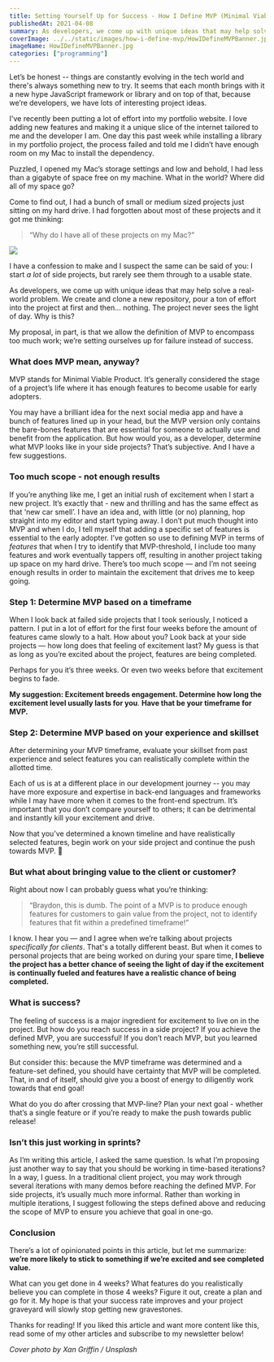 ```yaml
---
title: Setting Yourself Up for Success - How I Define MVP (Minimal Viable Product)
publishedAt: 2021-04-08
summary: As developers, we come up with unique ideas that may help solve a real-world problem. We create and clone a new repository, pour a ton of effort into the project at first and then… nothing. The project never sees the light of day. Why is this? Here's my proposal.
coverImage: ../../static/images/how-i-define-mvp/HowIDefineMVPBanner.jpg
imageName: HowIDefineMVPBanner.jpg
categories: ["programming"]
---
```


Let’s be honest -- things are constantly evolving in the tech world and there's always something new to try. It seems that each month brings with it a new hype JavaScript framework or library and on top of that, because we’re developers, we have lots of interesting project ideas.

I've recently been putting a lot of effort into my portfolio website. I love adding new features and making it a unique slice of the internet tailored to me and the developer I am. One day this past week while installing a library in my portfolio project, the process failed and told me I didn’t have enough room on my Mac to install the dependency.

Puzzled, I opened my Mac’s storage settings and low and behold, I had less than a gigabyte of space free on my machine. What in the world? Where did all of my space go?

Come to find out, I had a bunch of small or medium sized projects just sitting on my hard drive. I had forgotten about most of these projects and it got me thinking:

<blockquote>“Why do I have all of these projects on my Mac?”</blockquote>

![](https://img.devrant.com/devrant/rant/r_1558252_FgBYz.jpg)

I have a confession to make and I suspect the same can be said of you: I start _a lot_ of side projects, but rarely see them through to a usable state.

As developers, we come up with unique ideas that may help solve a real-world problem. We create and clone a new repository, pour a ton of effort into the project at first and then… nothing. The project never sees the light of day. Why is this?

My proposal, in part, is that we allow the definition of MVP to encompass too much work; we’re setting ourselves up for failure instead of success.

### What does MVP mean, anyway?

MVP stands for Minimal Viable Product. It’s generally considered the stage of a project’s life where it has enough features to become usable for early adopters.

You may have a brilliant idea for the next social media app and have a bunch of features lined up in your head, but the MVP version only contains the bare-bones features that are essential for someone to actually use and benefit from the application. But how would you, as a developer, determine what MVP looks like in your side projects? That’s subjective. And I have a few suggestions.

### Too much scope - not enough results

If you’re anything like me, I get an initial rush of excitement when I start a new project. It’s exactly that - new and thrilling and has the same effect as that ‘new car smell’. I have an idea and, with little (or no) planning, hop straight into my editor and start typing away. I don’t put much thought into MVP and when I do, I tell myself that adding a specific set of features is essential to the early adopter. I’ve gotten so use to defining MVP in terms of _features_ that when I try to identify that MVP-threshold, I include too many features and work eventually tappers off, resulting in another project taking up space on my hard drive. There’s too much scope — and I’m not seeing enough results in order to maintain the excitement that drives me to keep going.

### Step 1: Determine MVP based on a timeframe

When I look back at failed side projects that I took seriously, I noticed a pattern. I put in a lot of effort for the first four weeks before the amount of features came slowly to a halt. How about you? Look back at your side projects — how long does that feeling of excitement last? My guess is that as long as you’re excited about the project, features are being completed.

Perhaps for you it’s three weeks. Or even two weeks before that excitement begins to fade.

**My suggestion: Excitement breeds engagement. Determine how long the excitement level usually lasts for you**. **Have that be your timeframe for MVP.**

### Step 2: Determine MVP based on your experience and skillset

After determining your MVP timeframe, evaluate your skillset from past experience and select features you can realistically complete within the allotted time.

Each of us is at a different place in our development journey -- you may have more exposure and expertise in back-end languages and frameworks while I may have more when it comes to the front-end spectrum. It’s important that you don’t compare yourself to others; it can be detrimental and instantly kill your excitement and drive.

Now that you’ve determined a known timeline and have realistically selected features, begin work on your side project and continue the push towards MVP. 🎉

### But what about bringing value to the client or customer?

Right about now I can probably guess what you’re thinking:

<blockquote>
  “Braydon, this is dumb. The point of a MVP is to produce enough features for
  customers to gain value from the project, not to identify features that fit
  within a predefined timeframe!”
</blockquote>

I know. I hear you — and I agree when we’re talking about projects _specifically for clients_. That's a totally different beast. But when it comes to personal projects that are being worked on during your spare time, **I believe the project has a better chance of seeing the light of day if the excitement is continually fueled and features have a realistic chance of being completed.**

### What is success?

The feeling of success is a major ingredient for excitement to live on in the project. But how do you reach success in a side project? If you achieve the defined MVP, you are successful! If you don’t reach MVP, but you learned something new, you’re still successful.

But consider this: because the MVP timeframe was determined and a feature-set defined, you should have certainty that MVP will be completed. That, in and of itself, should give you a boost of energy to diligently work towards that end goal!

What do you do after crossing that MVP-line? Plan your next goal - whether that’s a single feature or if you’re ready to make the push towards public release!

### Isn’t this just working in sprints?

As I’m writing this article, I asked the same question. Is what I’m proposing just another way to say that you should be working in time-based iterations? In a way, I guess. In a traditional client project, you may work through several iterations with many demos before reaching the defined MVP. For side projects, it’s usually much more informal. Rather than working in multiple iterations, I suggest following the steps defined above and reducing the scope of MVP to ensure you achieve that goal in one-go.

### Conclusion

There’s a lot of opinionated points in this article, but let me summarize: **we’re more likely to stick to something if we’re excited and see completed value.**

What can you get done in 4 weeks? What features do you realistically believe you can complete in those 4 weeks? Figure it out, create a plan and go for it. My hope is that your success rate improves and your project graveyard will slowly stop getting new gravestones.

Thanks for reading! If you liked this article and want more content like this, read some of my other articles and subscribe to my newsletter below!

_Cover photo by Xan Griffin / Unsplash_
